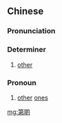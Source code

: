 ==Chinese==
{{zh-forms}}

===Pronunciation===
{{zh-pron
|c=dai6 di1
|cat=deter,pron
}}

===Determiner===
{{zh-det}}

# {{lb|zh|Cantonese|plural}} [[other]]
#: {{zh-x|第啲 人|'''other''' people; others|C}}

===Pronoun===
{{zh-pronoun}}

# {{lb|zh|Cantonese}} [[other]] [[one]]s
#: {{zh-x|有冇 第啲 畀 我 揀 呀？|Are there '''other ones''' I can choose from?|C}}

[[mg:第啲]]